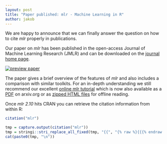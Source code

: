 ```yaml
---
layout: post
title: "Paper published: mlr - Machine Learning in R"
author: jakob
---
```


We are happy to announce that we can finally answer the question on how to cite *mlr* properly in publications.

Our paper on *mlr* has been published in the open-access Journal of Machine Learning Research (JMLR) and can be downloaded on the [journal home page](http://www.jmlr.org/papers/v17/15-066.html).

<!--more-->

[![preview paper](/images/2016-10-20-Paper-published-mlr-Machine-Learning-in-R/paper-first-page.png)](http://www.jmlr.org/papers/v17/15-066.html)

The paper gives a brief overview of the features of *mlr* and also includes a comparison with similar toolkits.
For an in-depth understanding we still recommend our excellent [online mlr tutorial](https://mlr-org.github.io/mlr/) which is now also available as a [PDF](https://arxiv.org/abs/1609.06146) on arxiv.org or as [zipped HTML files](https://mlr-org.github.io/mlr/devel/mlr_tutorial.zip) for offline reading.

Once *mlr 2.10* hits CRAN you can retrieve the citation information from within R:
```r
citation("mlr")
```
```r
tmp = capture.output(citation("mlr"))
tmp = stringi::stri_replace_all_fixed(tmp, "{{", "{% raw %}{{{% endraw %}")
cat(paste0(tmp, "\n"))
```

